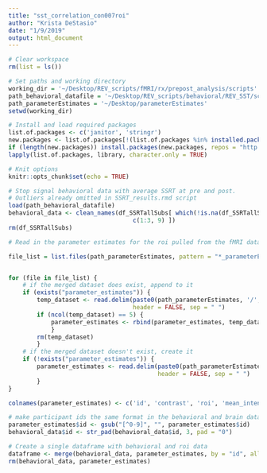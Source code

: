 ```yaml
---
title: "sst_correlation_con007roi"
author: "Krista DeStasio"
date: "1/9/2019"
output: html_document
---
```


```r
# Clear workspace
rm(list = ls()) 

# Set paths and working directory
working_dir = '~/Desktop/REV_scripts/fMRI/rx/prepost_analysis/scripts'
path_behavioral_datafile = '~/Desktop/REV_scripts/behavioral/REV_SST/scripts/analyses/df_SSRT.Rda'
path_parameterEstimates = '~/Desktop/parameterEstimates'
setwd(working_dir)

# Install and load required packages
list.of.packages <- c('janitor', 'stringr')
new.packages <- list.of.packages[!(list.of.packages %in% installed.packages()[,"Package"])] 
if (length(new.packages)) install.packages(new.packages, repos = "http://cran.us.r-project.org")
lapply(list.of.packages, library, character.only = TRUE)

# Knit options
knitr::opts_chunk$set(echo = TRUE)
```

```r
# Stop signal behavioral data with average SSRT at pre and post. 
# Outliers already omitted in SSRT_results.rmd script
load(path_behavioral_datafile)
behavioral_data <- clean_names(df_SSRTallSubs[ which(!is.na(df_SSRTallSubs$prepost)), 
                                   c(1:3, 9) ])
rm(df_SSRTallSubs)

# Read in the parameter estimates for the roi pulled from the fMRI data for contrast 007 T2(CorrectStop>IncorrectStop)>T1(CorrectStop>IncorrectStop)

file_list = list.files(path_parameterEstimates, pattern = "*_parameterEstimates.txt",recursive = T)


for (file in file_list) {
    # if the merged dataset does exist, append to it
    if (exists("parameter_estimates")) {
        temp_dataset <- read.delim(paste0(path_parameterEstimates, '/', file), 
                                   header = FALSE, sep = " ")
        if (ncol(temp_dataset) == 5) {
            parameter_estimates <- rbind(parameter_estimates, temp_dataset)
            }
        rm(temp_dataset)
        }
    # if the merged dataset doesn't exist, create it
    if (!exists("parameter_estimates")) {
        parameter_estimates <- read.delim(paste0(path_parameterEstimates, '/', file), 
                                          header = FALSE, sep = " ")
        }
}

colnames(parameter_estimates) <- c('id', 'contrast', 'roi', 'mean_intensity', 'sd_intensity')

# make participant ids the same format in the behavioral and brain dataframes
parameter_estimates$id <- gsub("[^0-9]", "", parameter_estimates$id) 
behavioral_data$id <- str_pad(behavioral_data$id, 3, pad = "0")

# Create a single dataframe with behavioral and roi data
dataframe <- merge(behavioral_data, parameter_estimates, by = "id", all = TRUE)
rm(behavioral_data, parameter_estimates)
```

